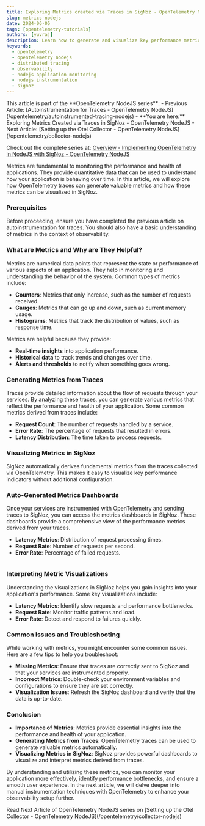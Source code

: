 ---
title: Exploring Metrics created via Traces in SigNoz - OpenTelemetry NodeJS
slug: metrics-nodejs
date: 2024-06-05
tags: [opentelemetry-tutorials]
authors: [yuvraj]
description: Learn how to generate and visualize key performance metrics from OpenTelemetry traces using SigNoz. This guide covers the importance of metrics, how to derive them from traces, and how to interpret them for effective application monitoring
keywords: 
  - opentelemetry
  - opentelemetry nodejs
  - distributed tracing
  - observability
  - nodejs application monitoring
  - nodejs instrumentation
  - signoz
---
<Admonition type="info">
This article is part of the **OpenTelemetry NodeJS series**:
- Previous Article: [Autoinstrumentation for Traces - OpenTelemetry NodeJS](/opentelemetry/autoinstrumented-tracing-nodejs)
- **You are here:** Exploring Metrics Created via Traces in SigNoz - OpenTelemetry NodeJS
- Next Article: [Setting up the Otel Collector - OpenTelemetry NodeJS](/opentelemetry/collector-nodejs)

Check out the complete series at: [Overview - Implementing OpenTelemetry in NodeJS with SigNoz - OpenTelemetry NodeJS](/opentelemetry/nodejs-tutorial-overview)
</Admonition>

Metrics are fundamental to monitoring the performance and health of applications. They provide quantitative data that can be used to understand how your application is behaving over time. In this article, we will explore how OpenTelemetry traces can generate valuable metrics and how these metrics can be visualized in SigNoz.

### Prerequisites

Before proceeding, ensure you have completed the previous article on autoinstrumentation for traces. You should also have a basic understanding of metrics in the context of observability.

### What are Metrics and Why are They Helpful?

Metrics are numerical data points that represent the state or performance of various aspects of an application. They help in monitoring and understanding the behavior of the system. Common types of metrics include:

- **Counters**: Metrics that only increase, such as the number of requests received.
- **Gauges**: Metrics that can go up and down, such as current memory usage.
- **Histograms**: Metrics that track the distribution of values, such as response time.

Metrics are helpful because they provide:

- **Real-time insights** into application performance.
- **Historical data** to track trends and changes over time.
- **Alerts and thresholds** to notify when something goes wrong.

### Generating Metrics from Traces

Traces provide detailed information about the flow of requests through your services. By analyzing these traces, you can generate various metrics that reflect the performance and health of your application. Some common metrics derived from traces include:

- **Request Count**: The number of requests handled by a service.
- **Error Rate**: The percentage of requests that resulted in errors.
- **Latency Distribution**: The time taken to process requests.

### Visualizing Metrics in SigNoz

SigNoz automatically derives fundamental metrics from the traces collected via OpenTelemetry. This makes it easy to visualize key performance indicators without additional configuration.

### Auto-Generated Metrics Dashboards

Once your services are instrumented with OpenTelemetry and sending traces to SigNoz, you can access the metrics dashboards in SigNoz. These dashboards provide a comprehensive view of the performance metrics derived from your traces.

- **Latency Metrics**: Distribution of request processing times.
- **Request Rate**: Number of requests per second.
- **Error Rate**: Percentage of failed requests.


<figure data-zoomable align='center'>
  <img className="box-shadowed-image"
  alt=""  
  src="/img/blog/2024/06/metrics-nodejs-dashboards.webp"
  />
</figure>

### Interpreting Metric Visualizations

Understanding the visualizations in SigNoz helps you gain insights into your application's performance. Some key visualizations include:

- **Latency Metrics**: Identify slow requests and performance bottlenecks.
- **Request Rate**: Monitor traffic patterns and load.
- **Error Rate**: Detect and respond to failures quickly.

### Common Issues and Troubleshooting

While working with metrics, you might encounter some common issues. Here are a few tips to help you troubleshoot:

- **Missing Metrics**: Ensure that traces are correctly sent to SigNoz and that your services are instrumented properly.
- **Incorrect Metrics**: Double-check your environment variables and configurations to ensure they are set correctly.
- **Visualization Issues**: Refresh the SigNoz dashboard and verify that the data is up-to-date.

### Conclusion

- **Importance of Metrics**: Metrics provide essential insights into the performance and health of your application.
- **Generating Metrics from Traces**: OpenTelemetry traces can be used to generate valuable metrics automatically.
- **Visualizing Metrics in SigNoz**: SigNoz provides powerful dashboards to visualize and interpret metrics derived from traces.

By understanding and utilizing these metrics, you can monitor your application more effectively, identify performance bottlenecks, and ensure a smooth user experience. In the next article, we will delve deeper into manual instrumentation techniques with OpenTelemetry to enhance your observability setup further.

<Admonition type="info">
Read Next Article of OpenTelemetry NodeJS series on [Setting up the Otel Collector - OpenTelemetry NodeJS](/opentelemetry/collector-nodejs)
</Admonition>